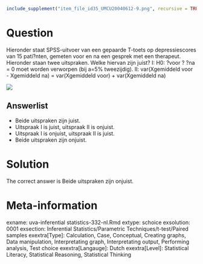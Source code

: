 ```r
include_supplement("item_file_id35_UMCU20040612-9.png", recursive = TRUE)
```
Question
========

Hieronder staat SPSS-uitvoer van een gepaarde T-toets op depressiescores van 15 pati?nten, gemeten voor en na een gesprek met een therapeut. Hieronder staan twee uitspraken. Welke hiervan zijn juist?
I: H0: ?voor ? ?na = 0 moet worden verworpen (bij a=5% tweezijdig).
II: var(Xgemiddeld voor - Xgemiddeld na) = var(Xgemiddeld voor) + var(Xgemiddeld na) 



 ![](item_file_id35_UMCU20040612-9.png) 

Answerlist
----------
* Beide uitspraken zijn juist.
* Uitspraak I is juist, uitspraak II is onjuist.
* Uitspraak I is onjuist, uitspraak II is juist.
* Beide uitspraken zijn onjuist.

Solution
========

The correct answer is  Beide uitspraken zijn onjuist. 

Meta-information
================
exname: uva-inferential statistics-332-nl.Rmd 
extype: schoice 
exsolution: 0001 
exsection: Inferential Statistics/Parametric Techniques/t-test/Paired samples
exextra[Type]: Calculation, Case, Conceptual, Creating graphs, Data manipulation, Interpretating graph, Interpretating output, Performing analysis, Test choice 
exextra[Langauge]: Dutch 
exextra[Level]: Statistical Literacy, Statistical Reasoning, Statistical Thinking 
